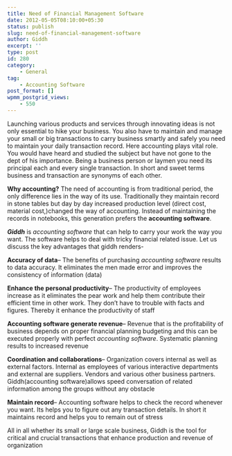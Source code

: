 ```yaml
---
title: Need of Financial Management Software
date: 2012-05-05T08:10:00+05:30
status: publish
slug: need-of-financial-management-software
author: Giddh
excerpt: ''
type: post
id: 280
category:
    - General
tag:
    - Accounting Software
post_format: []
wpmm_postgrid_views:
    - 550
---
```

Launching various products and services through innovating ideas is not only essential to hike your business. You also have to maintain and manage your small or big transactions to carry business smartly and safely you need to maintain your daily transaction record. Here accounting plays vital role. You would have heard and studied the subject but have not gone to the dept of his importance. Being a business person or laymen you need its principal each and every single transaction. In short and sweet terms business and transaction are synonyms of each other.

**Why accounting?** The need of accounting is from traditional period, the only difference lies in the way of its use. Traditionally they maintain record in stone tables but day by day increased production level (direct cost, material cost,)changed the way of accounting. Instead of maintaining the records in notebooks, this generation prefers the **accounting software**.

***Giddh*** is *accounting software* that can help to carry your work the way you want. The software helps to deal with tricky financial related issue. Let us discuss the key advantages that giddh renders-

**Accuracy of data**– The benefits of purchasing *accounting software* results to data accuracy. It eliminates the men made error and improves the consistency of information (data)

**Enhance the personal productivity**– The productivity of employees increase as it eliminates the pear work and help them contribute their efficient time in other work. They don’t have to trouble with facts and figures. Thereby it enhance the productivity of staff

**Accounting software generate revenue**– Revenue that is the profitability of business depends on proper financial planning budgeting and this can be executed properly with perfect *accounting software*. Systematic planning results to increased revenue

**Coordination and collaborations**– Organization covers internal as well as external factors. Internal as employees of various interactive departments and external are suppliers. Vendors and various other business partners. Giddh(accounting software)allows speed conversation of related information among the groups without any obstacle

**Maintain record**– Accounting software helps to check the record whenever you want. Its helps you to figure out any transaction details. In short it maintains record and helps you to remain out of stress

All in all whether its small or large scale business, Giddh is the tool for critical and crucial transactions that enhance production and revenue of organization